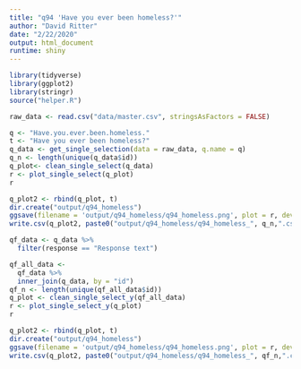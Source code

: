 ```yaml
---
title: "q94 'Have you ever been homeless?'"
author: "David Ritter"
date: "2/22/2020"
output: html_document
runtime: shiny
---
```


```r
library(tidyverse)
library(ggplot2)
library(stringr)
source("helper.R")
```

```r
raw_data <- read.csv("data/master.csv", stringsAsFactors = FALSE)
```

```r
q <- "Have.you.ever.been.homeless."
t <- "Have you ever been homeless?"
q_data <- get_single_selection(data = raw_data, q.name = q)
q_n <- length(unique(q_data$id))
q_plot<- clean_single_select(q_data)
r <- plot_single_select(q_plot)
r
```

```r
q_plot2 <- rbind(q_plot, t)
dir.create("output/q94_homeless")
ggsave(filename = 'output/q94_homeless/q94_homeless.png', plot = r, device = 'png')
write.csv(q_plot2, paste0("output/q94_homeless/q94_homeless_", q_n,".csv"), row.names=F)
```

```r
qf_data <- q_data %>%
  filter(response == "Response text")
```

```r
qf_all_data <- 
  qf_data %>%
  inner_join(q_data, by = "id")
qf_n <- length(unique(qf_all_data$id))
q_plot <- clean_single_select_y(qf_all_data)
r <- plot_single_select_y(q_plot)
r
```

```r
q_plot2 <- rbind(q_plot, t)
dir.create("output/q94_homeless")
ggsave(filename = 'output/q94_homeless/q94_homeless.png', plot = r, device = 'png')
write.csv(q_plot2, paste0("output/q94_homeless/q94_homeless_", qf_n,".csv"), row.names=F)
```